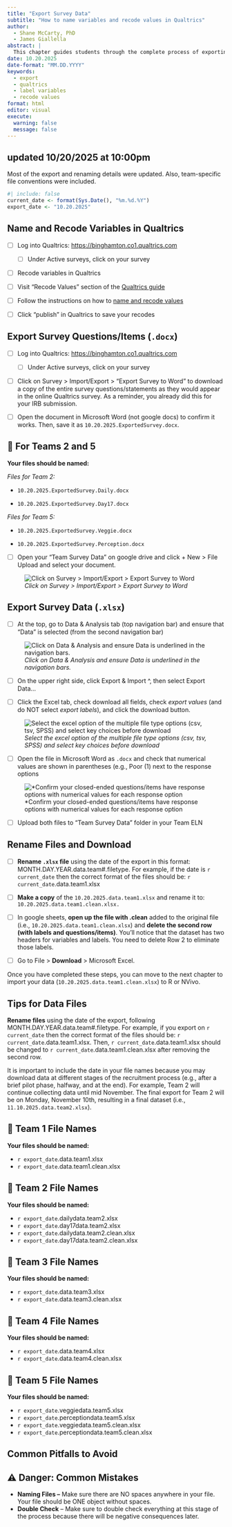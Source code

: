 ```yaml
---
title: "Export Survey Data"
subtitle: "How to name variables and recode values in Qualtrics"
author:
  - Shane McCarty, PhD
  - James Giallella
abstract: |
  This chapter guides students through the complete process of exporting survey data from Qualtrics for analysis in R (for quanitative track) or NVivo (for qualitative track). Students learn to prepare their data by naming variables and recoding values directly in Qualtrics before export, ensuring numerical values are properly assigned to response options. The chapter covers three essential exports: the survey instrument as a Word document for documentation, the raw dataset as an Excel file with numerical values, and a cleaned version with duplicate header rows removed. Students practice proper file naming conventions using date-stamped formats (MONTH.DAY.YEAR.data.team#.filetype) to track multiple data exports throughout their research project. By the end of this chapter, students will have properly formatted, team-specific datasets ready for import into data analysis software, following reproducible research standards for data management and version control.
date: 10.20.2025
date-format: "MM.DD.YYYY"
keywords:
  - export
  - qualtrics
  - label variables
  - recode values
format: html
editor: visual
execute:
  warning: false
  message: false
---
```


::: {.callout-caution collapse="true"}
## **updated 10/20/2025 at 10:00pm**

Most of the export and renaming details were updated. Also, team-specific file conventions were included.
:::

```r
#| include: false
current_date <- format(Sys.Date(), "%m.%d.%Y")
export_date <- "10.20.2025"
```

## Name and Recode Variables in Qualtrics

-   [ ] Log into Qualtrics: <https://binghamton.co1.qualtrics.com>

    -   [ ] Under Active surveys, click on your survey

-   [ ] Recode variables in Qualtrics

-   [ ] Visit "Recode Values" section of the [Qualtrics guide](https://www.qualtrics.com/support/survey-platform/survey-module/question-options/recode-values/)

-   [ ] Follow the instructions on how to [name and recode values](https://docs.google.com/document/d/15ynxeoIaLhABAAeDLJYV1MwQRwpI8LM24Zd3tOwxcFQ/edit?tab=t.0#heading=h.25d8wyh38wre)

-   [ ] Click "publish" in Qualtrics to save your recodes

## Export Survey Questions/Items (`.docx`)

-   [ ] Log into Qualtrics: <https://binghamton.co1.qualtrics.com>

    -   [ ] Under Active surveys, click on your survey

-   [ ] Click on Survey \> Import/Export \> "Export Survey to Word" to download a copy of the entire survey questions/statements as they would appear in the online Qualtrics survey. As a reminder, you already did this for your IRB submission.

-   [ ] Open the document in Microsoft Word (not google docs) to confirm it works. Then, save it as `10.20.2025.ExportedSurvey.docx`.

::: {.callout-note collapse="true"}
## 📁 For Teams 2 and 5

**Your files should be named:**

*Files for Team 2:*

-   `10.20.2025.ExportedSurvey.Daily.docx`

-   `10.20.2025.ExportedSurvey.Day17.docx`

*Files for Team 5:*

-   `10.20.2025.ExportedSurvey.Veggie.docx`

-   `10.20.2025.ExportedSurvey.Perception.docx`
:::

-   [ ] Open your "Team Survey Data" on google drive and click + New \> File Upload and select your document.

![*Click on Survey \> Import/Export \> Export Survey to Word*](images/export-survey.png)

## Export Survey Data (`.xlsx`)

-   [ ] At the top, go to Data & Analysis tab (top navigation bar) and ensure that "Data" is selected (from the second navigation bar)

![*Click on Data & Analysis and ensure Data is underlined in the navigation bars.*](images/export-navbar.png)

-   [ ] On the upper right side, click Export & Import \^, then select Export Data...

-   [ ] Click the Excel tab, check download all fields, check *export values* (and do NOT select *export labels*), and click the download button.

![*Select the excel option of the multiple file type options (csv, tsv, SPSS) and select key choices before download*](images/export-excel.png)

-   [ ] Open the file in Microsoft Word as `.docx` and check that numerical values are shown in parentheses (e.g., Poor (1) next to the response options

![\*Confirm your closed-ended questions/items have response options with numerical values for each response option](images/export-survey-recode.png)

-   [ ] Upload both files to "Team Survey Data" folder in your Team ELN

## Rename Files and Download

-   [ ] **Rename `.xlsx` file** using the date of the export in this format: MONTH.DAY.YEAR.data.team#.filetype. For example, if the date is `r current_date` then the correct format of the files should be: `r current_date`.data.team1.xlsx

-   [ ] **Make a copy** of the `10.20.2025.data.team1.xlsx` and rename it to: `10.20.2025.data.team1.clean.xlsx.`

-   [ ] In google sheets, **open up the file with .clean** added to the original file (i.e., `10.20.2025.data.team1.clean.xlsx`) and **delete the second row (with labels and questions/items)**. You'll notice that the dataset has two headers for variables and labels. You need to delete Row 2 to eliminate those labels.

-   [ ] Go to File \> **Download** \> Microsoft Excel.

Once you have completed these steps, you can move to the next chapter to import your data (`10.20.2025.data.team1.clean.xlsx`) to R or NVivo.

::: callout-tip
## Tips for Data Files

**Rename files** using the date of the export, following MONTH.DAY.YEAR.data.team#.filetype. For example, if you export on `r current_date` then the correct format of the files should be: `r current_date`.data.team1.xlsx. Then, `r current_date`.data.team1.xlsx should be changed to `r current_date`.data.team1.clean.xlsx after removing the second row.

It is important to include the date in your file names because you may download data at different stages of the recruitment process (e.g., after a brief pilot phase, halfway, and at the end). For example, Team 2 will continue collecting data until mid November. The final export for Team 2 will be on Monday, November 10th, resulting in a final dataset (i.e., `11.10.2025.data.team2.xlsx`).
:::

::: {.callout-note collapse="true"}
## 📁 Team 1 File Names

**Your files should be named:**

-   `r export_date`.data.team1.xlsx
-   `r export_date`.data.team1.clean.xlsx
:::

::: {.callout-note collapse="true"}
## 📁 Team 2 File Names

**Your files should be named:**

-   `r export_date`.dailydata.team2.xlsx
-   `r export_date`.day17data.team2.xlsx
-   `r export_date`.dailydata.team2.clean.xlsx
-   `r export_date`.day17data.team2.clean.xlsx
:::

::: {.callout-note collapse="true"}
## 📁 Team 3 File Names

**Your files should be named:**

-   `r export_date`.data.team3.xlsx
-   `r export_date`.data.team3.clean.xlsx
:::

::: {.callout-note collapse="true"}
## 📁 Team 4 File Names

**Your files should be named:**

-   `r export_date`.data.team4.xlsx
-   `r export_date`.data.team4.clean.xlsx
:::

::: {.callout-note collapse="true"}
## 📁 Team 5 File Names

**Your files should be named:**

-   `r export_date`.veggiedata.team5.xlsx
-   `r export_date`.perceptiondata.team5.xlsx
-   `r export_date`.veggiedata.team5.clean.xlsx
-   `r export_date`.perceptiondata.team5.clean.xlsx
:::

## Common Pitfalls to Avoid

::: {.callout-warning collapse="true"}
## ⚠️ Danger: Common Mistakes

-   **Naming Files –** Make sure there are NO spaces anywhere in your file. Your file should be ONE object without spaces.
-   **Double Check** – Make sure to double check everything at this stage of the process because there will be negative consequences later.
:::
